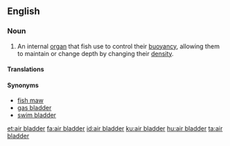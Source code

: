 ==English==

===Noun===
{{en-noun}}
{{wikipedia}}

# An internal [[organ]] that fish use to control their [[buoyancy]], allowing them to maintain or change depth by changing their [[density]].

====Translations====
{{trans-see|swim bladder}}

====Synonyms====
* [[fish maw]]
* [[gas bladder]]
* [[swim bladder]]

[[et:air bladder]]
[[fa:air bladder]]
[[id:air bladder]]
[[ku:air bladder]]
[[hu:air bladder]]
[[ta:air bladder]]